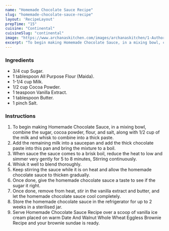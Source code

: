 ---
name: "Homemade Chocolate Sauce Recipe"
slug: "homemade-chocolate-sauce-recipe"
layout: 'RecipeLayout'
prepTime: "15"
cuisine: "Continental"
cuisineSlug: "continental"
image: "https://www.archanaskitchen.com/images/archanaskitchen/1-Author/sneha-archanaskitchen.com/Homemade_Chocolate_Sauce_Recipe-1.jpg"
excerpt: "To begin making Homemade Chocolate Sauce, in a mixing bowl, combine the sugar, cocoa powder, flour, and salt, along with 12 cup of the milk and whisk to combine into a thick paste"
---

### Ingredients

- 3/4 cup Sugar.
- 1 tablespoon All Purpose Flour (Maida).
- 1-1/4 cup Milk.
- 1/2 cup Cocoa Powder.
- 1 teaspoon Vanilla Extract.
- 1 tablespoon Butter.
- 1 pinch Salt.

### Instructions

1. To begin making Homemade Chocolate Sauce, in a mixing bowl, combine the sugar, cocoa powder, flour, and salt, along with 1/2 cup of the milk and whisk to combine into a thick paste.
1. Add the remaining milk into a saucepan and add the thick chocolate paste into this pan and bring the mixture to a boil.
1. When sauce the sauce comes to a brisk boil, reduce the heat to low and simmer very gently for 5 to 8 minutes, Stirring continuously.
1. Whisk it well to blend thoroughly.
1. Keep stirring the sauce while it is on heat and allow the homemade chocolate sauce to thicken gradually.
1. Once done, give the homemade chocolate sauce a taste to see if the sugar it right.
1. Once done, remove from heat, stir in the vanilla extract and butter, and let the homemade chocolate sauce cool completely.
1. Store the homemade chocolate sauce in the refrigerator for up to 2 weeks in a sterilised jar.
1. Serve Homemade Chocolate Sauce Recipe over a scoop of vanilla ice cream placed on warm Date And Walnut Whole Wheat Eggless Brownie Recipe and your brownie sundae is ready.
